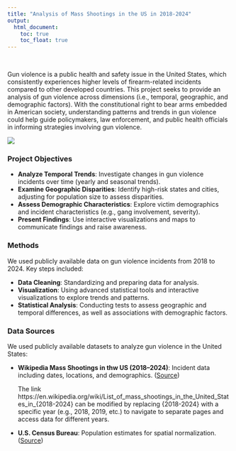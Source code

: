 ```yaml
---
title: "Analysis of Mass Shootings in the US in 2018-2024"
output:
  html_document:
    toc: true
    toc_float: true
---
```


<style>
h1.title {
    font-size: 2.3em; 
}
</style>

<br>

Gun violence is a public health and safety issue in the United States, which consistently experiences higher levels of firearm-related incidents compared to other developed countries. This project seeks to provide an analysis of gun violence across dimensions (i.e., temporal, geographic, and demographic factors). With the constitutional right to bear arms embedded in American society, understanding patterns and trends in gun violence could help guide policymakers, law enforcement, and public health officials in informing strategies involving gun violence.

![](pictures/Gun violence Picture.jpg)

### Project Objectives

- **Analyze Temporal Trends**: Investigate changes in gun violence incidents over time (yearly and seasonal trends).
- **Examine Geographic Disparities**: Identify high-risk states and cities, adjusting for population size to assess disparities.
- **Assess Demographic Characteristics**: Explore victim demographics and incident characteristics (e.g., gang involvement, severity).
- **Present Findings**: Use interactive visualizations and maps to communicate findings and raise awareness.

### Methods
We used publicly available data on gun violence incidents from 2018 to 2024. Key steps included:

- **Data Cleaning**: Standardizing and preparing data for analysis.
- **Visualization**: Using advanced statistical tools and interactive visualizations to explore trends and patterns.
- **Statistical Analysis**: Conducting tests to assess geographic and temporal differences, as well as associations with demographic factors.

### Data Sources
We used publicly available datasets to analyze gun violence in the United States:

- **Wikipedia Mass Shootings in thw US (2018–2024)**: Incident data including dates, locations, and demographics. ([Source](https://en.wikipedia.org/wiki/List_of_mass_shootings_in_the_United_States_in_2024))

   The link https://en.wikipedia.org/wiki/List_of_mass_shootings_in_the_United_States_in_{2018-2024} can be modified by replacing {2018-2024} with a specific year (e.g., 2018, 2019, etc.) to navigate to separate pages and access data for different years.

- **U.S. Census Bureau**: Population estimates for spatial normalization. ([Source](https://www2.census.gov/programs-surveys/popest/datasets/))
